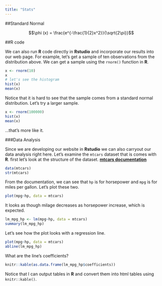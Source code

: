 ```yaml
---
title: "Stats"
---
```


##Standard Normal

$$\phi (x) = \frac{e^{-\frac{1}{2}x^2}}{\sqrt{2\pi}}$$

##R code

We can also run **R** code directly in **Rstudio** and incorporate our results into our web page. For example, let's get a sample of ten observations from the distribution above. We can get a sample using the `rnorm()` function in **R**.

```r
x <- rnorm(10)
x
# let's see the histogram
hist(x)
mean(x)
```

Notice that it is hard to see that the sample comes from a standard normal distribution. Let's try a larger sample.

```r
x <- rnorm(100000)
hist(x)
mean(x)
```

...that's more like it.

###Data Analysis

Since we are developing our website in **Rstudio** we can also carryout our data analysis right here. Let's examine the `mtcars` dataset that is comes with **R**. first let's look at the structure of the dataset. [**mtcars documentation**](http://stat.ethz.ch/R-manual/R-devel/library/datasets/html/mtcars.html)

```r
data(mtcars)
str(mtcars)
```

From the documentation, we can see that `hp` is for horsepower and `mpg` is for miles per gallon. Let's plot these two.

```r
plot(mpg~hp, data = mtcars)
```

It looks as though milage decreases as horsepower increase, which is expected.

```r
lm_mpg_hp <- lm(mpg~hp, data = mtcars)
summary(lm_mpg_hp)
```

Let's see how the plot looks with a regression line.

```r
plot(mpg~hp, data = mtcars)
abline(lm_mpg_hp)
```

What are the line's coefficients?

```r
knitr::kable(as.data.frame(lm_mpg_hp$coefficients))
```

Notice that I can output tables in **R** and convert them into html tables using `knitr::kable()`.
